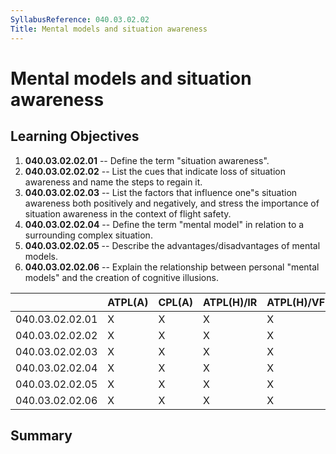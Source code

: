 ```yaml
---
SyllabusReference: 040.03.02.02
Title: Mental models and situation awareness
---
```


# Mental models and situation awareness

## Learning Objectives

1.  **040.03.02.02.01** -- Define the term "situation awareness".
2.  **040.03.02.02.02** -- List the cues that indicate loss of situation
    awareness and name the steps to regain it.
3.  **040.03.02.02.03** -- List the factors that influence one"s situation
    awareness both positively and negatively, and stress the importance of
    situation awareness in the context of flight safety.
4.  **040.03.02.02.04** -- Define the term "mental model" in relation to a
    surrounding complex situation.
5.  **040.03.02.02.05** -- Describe the advantages/disadvantages of mental
    models.
6.  **040.03.02.02.06** -- Explain the relationship between personal "mental
    models" and the creation of cognitive illusions.

|                 | ATPL(A) | CPL(A) | ATPL(H)/IR | ATPL(H)/VFR | CPL(H) | IR  | CBIR(A) |
| --------------- | ------- | ------ | ---------- | ----------- | ------ | --- | ------- |
| 040.03.02.02.01 | X       | X      | X          | X           | X      | X   | X       |
| 040.03.02.02.02 | X       | X      | X          | X           | X      | X   | X       |
| 040.03.02.02.03 | X       | X      | X          | X           | X      | X   | X       |
| 040.03.02.02.04 | X       | X      | X          | X           | X      | X   | X       |
| 040.03.02.02.05 | X       | X      | X          | X           | X      | X   | X       |
| 040.03.02.02.06 | X       | X      | X          | X           | X      | X   | X       |

## Summary

